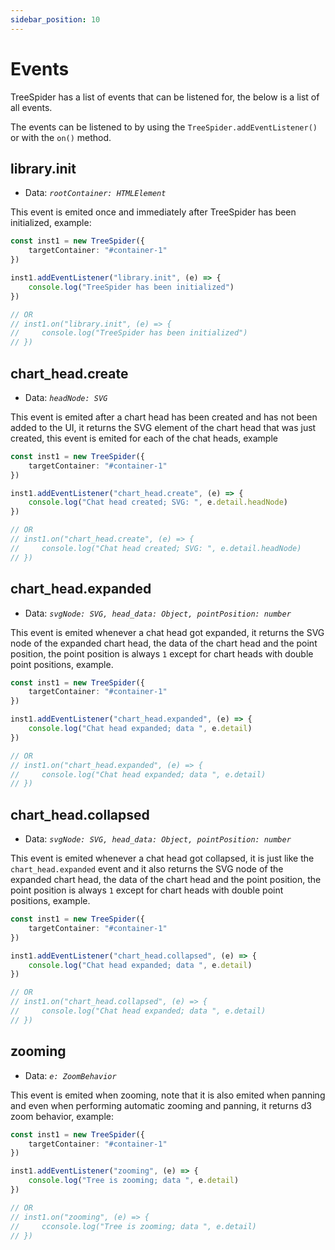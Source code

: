 ```yaml
---
sidebar_position: 10
---
```


# Events

TreeSpider has a list of events that can be listened for, the below is a list of all events.  
  
The events can be listened to by using the `TreeSpider.addEventListener()` or with the `on()` method.  
  
## library.init
  
- Data: *`rootContainer: HTMLElement`*
  
This event is emited once and immediately after TreeSpider has been initialized, example:  
  
```ts
const inst1 = new TreeSpider({
    targetContainer: "#container-1"
})

inst1.addEventListener("library.init", (e) => {
    console.log("TreeSpider has been initialized")
})

// OR
// inst1.on("library.init", (e) => {
//     console.log("TreeSpider has been initialized")
// })
```
  
## chart_head.create
  
- Data: *`headNode: SVG`*
  
This event is emited after a chart head has been created and has not been added to the UI, it returns the SVG element of the chart head that was just created, this event is emited for each of the chat heads, example

```ts
const inst1 = new TreeSpider({
    targetContainer: "#container-1"
})

inst1.addEventListener("chart_head.create", (e) => {
    console.log("Chat head created; SVG: ", e.detail.headNode)
})

// OR
// inst1.on("chart_head.create", (e) => {
//     console.log("Chat head created; SVG: ", e.detail.headNode)
// })
```

## chart_head.expanded
  
- Data: *`svgNode: SVG, head_data: Object, pointPosition: number`*
  
This event is emited whenever a chat head got expanded, it returns the SVG node of the expanded chart head, the data of the chart head and the point position, the point position is always `1` except for chart heads with double point positions, example.  
  
```ts
const inst1 = new TreeSpider({
    targetContainer: "#container-1"
})

inst1.addEventListener("chart_head.expanded", (e) => {
    console.log("Chat head expanded; data ", e.detail)
})

// OR
// inst1.on("chart_head.expanded", (e) => {
//     console.log("Chat head expanded; data ", e.detail)
// })
```

## chart_head.collapsed
  
- Data: *`svgNode: SVG, head_data: Object, pointPosition: number`*
  
This event is emited whenever a chat head got collapsed, it is just like the `chart_head.expanded` event and it also returns the SVG node of the expanded chart head, the data of the chart head and the point position, the point position is always `1` except for chart heads with double point positions, example.  
  
```ts
const inst1 = new TreeSpider({
    targetContainer: "#container-1"
})

inst1.addEventListener("chart_head.collapsed", (e) => {
    console.log("Chat head expanded; data ", e.detail)
})

// OR
// inst1.on("chart_head.collapsed", (e) => {
//     console.log("Chat head expanded; data ", e.detail)
// })
```

## zooming
  
- Data: *`e: ZoomBehavior`*
  
This event is emited when zooming, note that it is also emited when panning and even when performing automatic zooming and panning, it returns d3 zoom behavior, example:  
  
```ts
const inst1 = new TreeSpider({
    targetContainer: "#container-1"
})

inst1.addEventListener("zooming", (e) => {
    console.log("Tree is zooming; data ", e.detail)
})

// OR
// inst1.on("zooming", (e) => {
//     cconsole.log("Tree is zooming; data ", e.detail)
// })
```
